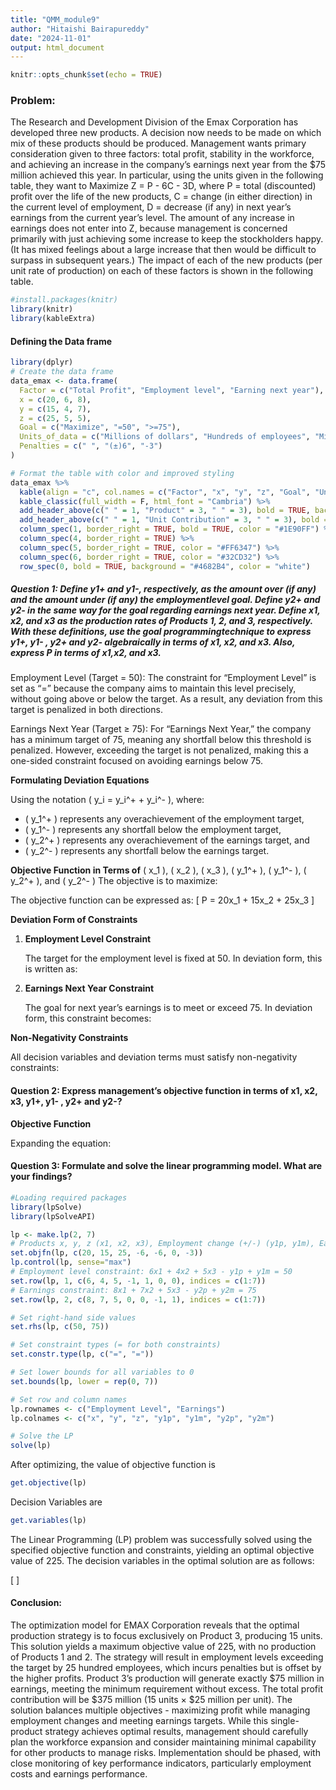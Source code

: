 ---
title: "QMM_module9"
author: "Hitaishi Bairapureddy"
date: "2024-11-01"
output: html_document
---

```{r setup, include=FALSE}
knitr::opts_chunk$set(echo = TRUE)
```


### **Problem**:

The Research and Development Division of the Emax Corporation has developed three new
products. A decision now needs to be made on which mix of these products should be produced.
Management wants primary consideration given to three factors: total profit, stability in the
workforce, and achieving an increase in the company’s earnings next year from the $75 million
achieved this year. In particular, using the units given in the following table, they want to
Maximize Z = P - 6C - 3D, where
P = total (discounted) profit over the life of the new products,
C = change (in either direction) in the current level of employment,
D = decrease (if any) in next year’s earnings from the current year’s level.
The amount of any increase in earnings does not enter into Z, because management is concerned
primarily with just achieving some increase to keep the stockholders happy. (It has mixed
feelings about a large increase that then would be difficult to surpass in subsequent years.)
The impact of each of the new products (per unit rate of production) on each of these factors is
shown in the following table.




```{r}
#install.packages(knitr)
library(knitr)
library(kableExtra)
```

#### Defining the Data frame
```{r}
library(dplyr)
# Create the data frame
data_emax <- data.frame(
  Factor = c("Total Profit", "Employment level", "Earning next year"),
  x = c(20, 6, 8),
  y = c(15, 4, 7),
  z = c(25, 5, 5),
  Goal = c("Maximize", "=50", ">=75"),
  Units_of_data = c("Millions of dollars", "Hundreds of employees", "Millions of dollars"),
  Penalties = c(" ", "(±)6", "-3")
)

# Format the table with color and improved styling
data_emax %>%
  kable(align = "c", col.names = c("Factor", "x", "y", "z", "Goal", "Units of Data", "Penalties")) %>%
  kable_classic(full_width = F, html_font = "Cambria") %>%
  add_header_above(c(" " = 1, "Product" = 3, " " = 3), bold = TRUE, background = "#FFD700") %>%
  add_header_above(c(" " = 1, "Unit Contribution" = 3, " " = 3), bold = TRUE, background = "#FF8C00") %>%
  column_spec(1, border_right = TRUE, bold = TRUE, color = "#1E90FF") %>%
  column_spec(4, border_right = TRUE) %>%
  column_spec(5, border_right = TRUE, color = "#FF6347") %>%
  column_spec(6, border_right = TRUE, color = "#32CD32") %>%
  row_spec(0, bold = TRUE, background = "#4682B4", color = "white")

```


##### **Question 1: Define y1+ and y1-, respectively, as the amount over (if any) and the amount under (if any) the employmentlevel goal. Define y2+ and y2- in the same way for the goal regarding earnings next year. Define x1, x2, and x3 as the production rates of Products 1, 2, and 3, respectively. With these definitions, use the goal programmingtechnique to express y1+, y1- , y2+ and y2- algebraically in terms of x1, x2, and x3. Also, express P in terms of x1,x2, and x3.**


Employment Level (Target = 50):
The constraint for "Employment Level" is set as "=" because the company aims to maintain this level precisely, without going above or below the target. As a result, any deviation from this target is penalized in both directions.

Earnings Next Year (Target ≥ 75):
For "Earnings Next Year," the company has a minimum target of 75, meaning any shortfall below this threshold is penalized. However, exceeding the target is not penalized, making this a one-sided constraint focused on avoiding earnings below 75.

**Formulating Deviation Equations**

Using the notation \( y_i = y_i^+ + y_i^- \), where:

- \( y_1^+ \) represents any overachievement of the employment target,
- \( y_1^- \) represents any shortfall below the employment target,
- \( y_2^+ \) represents any overachievement of the earnings target, and
- \( y_2^- \) represents any shortfall below the earnings target.


**Objective Function in Terms of** \( x_1 \), \( x_2 \), \( x_3 \), \( y_1^+ \), \( y_1^- \), \( y_2^+ \), and \( y_2^- \)
The objective is to maximize:
\begin{equation}
Z = (20x_1 + 15x_2 + 25x_3) - 6(y_1^+ + y_1^-) - 3y_2^-
\end{equation}


The objective function can be expressed as:
\[
P = 20x_1 + 15x_2 + 25x_3
\]

**Deviation Form of Constraints**

1. **Employment Level Constraint**

   The target for the employment level is fixed at 50. In deviation form, this is written as:
   
\begin{equation}
6x_1 + 4x_2 + 5x_3 + (y_1^- - y_1^+) = 50
\end{equation}

2. **Earnings Next Year Constraint**

   The goal for next year's earnings is to meet or exceed 75. In deviation form, this constraint becomes:
   \begin{equation}
8x_1 + 7x_2 + 5x_3 + (y_2^- - y_2^+) = 75
\end{equation}

**Non-Negativity Constraints**

All decision variables and deviation terms must satisfy non-negativity constraints:

\begin{equation}
x_1, x_2, x_3, y_1^+, y_1^-, y_2^+, y_2^- \geq 0
\end{equation}



#### **Question 2: Express management’s objective function in terms of x1, x2, x3, y1+, y1- , y2+ and y2-?**

**Objective Function**

\begin{equation}
\text{Maximize } Z = (20x_1 + 15x_2 + 25x_3) - 6(y_1^+ + y_1^-) - 3y_2^- \tag{2}
\end{equation}
Expanding the equation:

\begin{equation}
\text{Maximize } Z = 20x_1 + 15x_2 + 25x_3 - 6y_1^+ - 6y_1^- - 3y_2^- \tag{3}
\end{equation}

#### **Question 3: Formulate and solve the linear programming model. What are your findings?**


```{r}
#Loading required packages
library(lpSolve)
library(lpSolveAPI)
```


```{r}
lp <- make.lp(2, 7)
# Products x, y, z (x1, x2, x3), Employment change (+/-) (y1p, y1m), Earnings change (+/-) (y2p, y2m)
set.objfn(lp, c(20, 15, 25, -6, -6, 0, -3))
lp.control(lp, sense="max")
# Employment level constraint: 6x1 + 4x2 + 5x3 - y1p + y1m = 50
set.row(lp, 1, c(6, 4, 5, -1, 1, 0, 0), indices = c(1:7))
# Earnings constraint: 8x1 + 7x2 + 5x3 - y2p + y2m = 75
set.row(lp, 2, c(8, 7, 5, 0, 0, -1, 1), indices = c(1:7))

# Set right-hand side values
set.rhs(lp, c(50, 75))

# Set constraint types (= for both constraints)
set.constr.type(lp, c("=", "="))

# Set lower bounds for all variables to 0
set.bounds(lp, lower = rep(0, 7))

# Set row and column names
lp.rownames <- c("Employment Level", "Earnings")
lp.colnames <- c("x", "y", "z", "y1p", "y1m", "y2p", "y2m")

# Solve the LP
solve(lp)
```

After optimizing, the value of objective function is 
```{r}
get.objective(lp)
```
Decision Variables are
```{r}
get.variables(lp)
```
The Linear Programming (LP) problem was successfully solved using the specified objective function and constraints, yielding an optimal objective value of 225. The decision variables in the optimal solution are as follows:

\[
\begin{align*}
x_1 &= 0, \\
x_2 &= 0, \\
x_3 &= 15, \\
y_1^+ &= 25, \\
y_1^- &= 0, \\
y_2^+ &= 0, \\
y_2^- &= 0.
\end{align*}
\]


#### **Conclusion:**

The optimization model for EMAX Corporation reveals that the optimal production strategy is to focus exclusively on Product 3, producing 15 units. This solution yields a maximum objective value of 225, with no production of Products 1 and 2. The strategy will result in employment levels exceeding the target by 25 hundred employees, which incurs penalties but is offset by the higher profits. Product 3's production will generate exactly $75 million in earnings, meeting the minimum requirement without excess. The total profit contribution will be $375 million (15 units × $25 million per unit).
The solution balances multiple objectives - maximizing profit while managing employment changes and meeting earnings targets. While this single-product strategy achieves optimal results, management should carefully plan the workforce expansion and consider maintaining minimal capability for other products to manage risks. Implementation should be phased, with close monitoring of key performance indicators, particularly employment costs and earnings performance.

